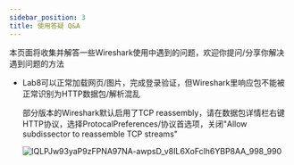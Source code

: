 ```yaml
---
sidebar_position: 3
title: 使用答疑 Q&A
---
```


本页面将收集并解答一些Wireshark使用中遇到的问题，欢迎你提问/分享你解决遇到问题的方法

* Lab8可以正常加载网页/图片，完成登录验证，但Wireshark里响应包不能被正常识别为HTTP数据包/解析混乱

  部分版本的Wireshark默认启用了TCP reassembly，请在数据包详情栏右键HTTP协议，选择ProtocalPreferences/协议首选项，关闭"Allow subdissector to reassemble TCP streams"

  ![lQLPJw93yaP9zFPNA97NA-awpsD_v8IL6XoFclh6YBP8AA_998_990](img/lQLPJw93yaP9zFPNA97NA-awpsD_v8IL6XoFclh6YBP8AA_998_990.png)

  